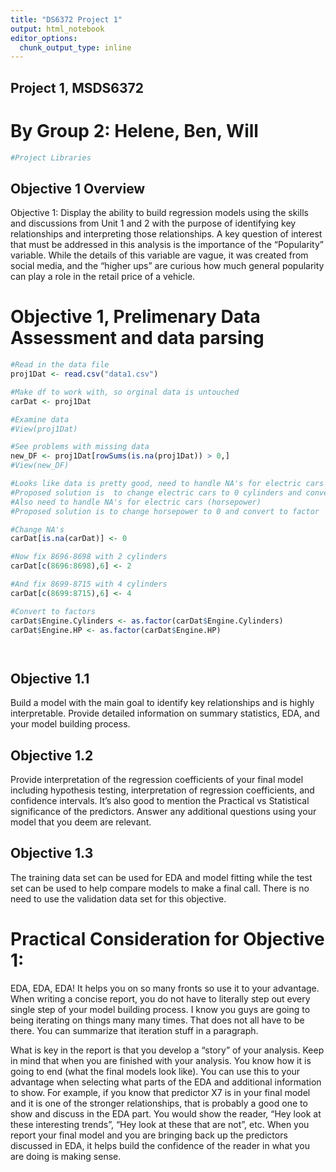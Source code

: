 ```yaml
---
title: "DS6372 Project 1"
output: html_notebook
editor_options: 
  chunk_output_type: inline
---
```


## Project 1, MSDS6372
# By Group 2: Helene, Ben, Will

```r
#Project Libraries


```




## Objective 1 Overview

Objective 1: Display the ability to build regression models using the skills and discussions from Unit 1 and 2 with the purpose of identifying key relationships and interpreting those relationships.  A key question of interest that must be addressed in this analysis is the importance of the “Popularity” variable.  While the details of this variable are vague, it was created from social media, and the “higher ups” are curious how much general popularity can play a role in the retail price of a vehicle.   

# Objective 1, Prelimenary Data Assessment and data parsing 

```r
#Read in the data file
proj1Dat <- read.csv("data1.csv")

#Make df to work with, so orginal data is untouched
carDat <- proj1Dat

#Examine data
#View(proj1Dat)

#See problems with missing data
new_DF <- proj1Dat[rowSums(is.na(proj1Dat)) > 0,]
#View(new_DF)

#Looks like data is pretty good, need to handle NA's for electric cars (cylinders)
#Proposed solution is  to change electric cars to 0 cylinders and convert to factor
#Also need to handle NA's for electric cars (horsepower)
#Proposed solution is to change horsepower to 0 and convert to factor

#Change NA's
carDat[is.na(carDat)] <- 0

#Now fix 8696-8698 with 2 cylinders
carDat[c(8696:8698),6] <- 2

#And fix 8699-8715 with 4 cylinders
carDat[c(8699:8715),6] <- 4

#Convert to factors
carDat$Engine.Cylinders <- as.factor(carDat$Engine.Cylinders)
carDat$Engine.HP <- as.factor(carDat$Engine.HP)




```

## Objective 1.1

Build a model with the main goal to identify key relationships and is highly interpretable.  Provide detailed information on summary statistics, EDA, and your model building process. 

## Objective 1.2

Provide interpretation of the regression coefficients of your final model including hypothesis testing, interpretation of regression coefficients, and confidence intervals. It’s also good to mention the Practical vs Statistical significance of the predictors.  Answer any additional questions using your model that you deem are relevant.

## Objective 1.3

The training data set can be used for EDA and model fitting while the test set can be used to help compare models to make a final call.  There is no need to use the validation data set for this objective.


# Practical Consideration for Objective 1:
EDA, EDA, EDA!  It helps you on so many fronts so use it to your advantage.  When writing a concise report, you do not have to literally step out every single step of your model building process.  I know you guys are going to being iterating on things many many times.  That does not all have to be there.  You can summarize that iteration stuff in a paragraph.  

What is key in the report is that you develop a “story” of your analysis.  Keep in mind that when you are finished with your analysis.  You know how it is going to end (what the final models look like).  You can use this to your advantage when selecting what parts of the EDA and additional information to show.  For example, if you know that predictor X7 is in your final model and it is one of the stronger relationships, that is probably a good one to show and discuss in the EDA part.  You would show the reader, “Hey look at these interesting trends”, “Hey look at these that are not”, etc.  When you report your final model and you are bringing back up the predictors discussed in EDA, it helps build the confidence of the reader in what you are doing is making sense.

